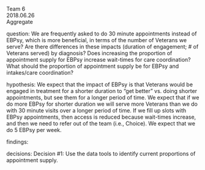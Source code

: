 Team 6   
2018.06.26  
Aggregate  

question: We are frequently asked to do 30 minute appointments instead of EBPsy, which is more beneficial, in terms of the number of Veterans we serve? Are there differences in these impacts (duration of engagement; # of Veterans served)  by diagnosis? Does increasing the proportion of appointment supply for EBPsy increase wait-times for care coordination? What should the proportion of appointment supply be for EBPsy and intakes/care coordination?  

hypothesis: We expect that the impact of EBPsy is that Veterans would be engaged in treatment for a shorter duration to "get better" vs. doing shorter appointments, but see them for a longer period of time. We expect that if we do more EBPsy for shorter duration we will serve more Veterans than we do with 30 minute visits over a longer period of time. If we fill up slots with EBPsy appointments, then access is reduced because wait-times increase, and then we need to refer out of the team (i.e., Choice). We expect that we do 5 EBPsy per week.  

findings:  

decisions: Decision #1: Use the data tools to identify current proportions of appointment supply.  

